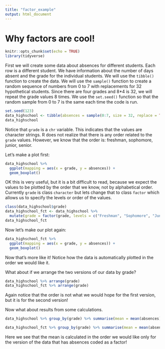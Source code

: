 ```yaml
---
title: "factor_example"
output: html_document
---
```


# Why factors are cool!

```r
knitr::opts_chunk$set(echo = TRUE)
library(tidyverse)
```

First we will create some data about absences for different students. Each row is a different student. We have information about the number of days absent and the grade for the individual students. We will use the `tibble()` function to create the data. We will use the `sample()` function to create a random sequence of numbers from 0 to 7 with replacements for 32 hypothetical students. Since there are four grades and 8*4 is 32, we will repeat the grade values 8 times. We use the `set.seed()` function so that the random sample from 0 to 7 is the same each time the code is run.

```r
set.seed(123)
data_highschool <- tibble(absences = sample(0:7, size = 32, replace = TRUE), grade = rep(c("Sophomore","Freshman",  "Junior", "Senior"), 8))
data_highschool
```

Notice that `grade` is a `chr` variable. This indicates that the values are character strings. R does not realize that there is any order related to the `grade` values. However, we know that the order is: freshman, sophomore, junior, senior.

Let's make a plot first:

```r
data_highschool %>%
  ggplot(mapping = aes(x = grade, y = absences)) +
  geom_boxplot()
```

OK this is very useful, but it is a bit difficult to read, because we expect the values to be plotted by the order that we know, not by alphabetical order. Currently `grade` is class `character` but lets change that to class `factor` which allows us to specify the levels or order of the values.

```R
class(data_highschool$grade)
data_highschool_fct <- data_highschool %>% 
  mutate(grade = factor(grade, levels = c("Freshman", "Sophomore", "Junior", "Senior")))
data_highschool_fct
```

Now let's make our plot again:

```r
data_highschool_fct %>%
  ggplot(mapping = aes(x = grade, y = absences)) +
  geom_boxplot()
```


Now that's more like it! Notice how the data is automatically plotted in the order we would like it.

What about if we arrange the two versions of our data by grade?
```r
data_highschool %>% arrange(grade)
data_highschool_fct %>% arrange(grade)
```


Again notice that the order is not what we would hope for the first version, but it is for the second version!

Now what about results from some calculations.

```r
data_highschool %>% group_by(grade) %>% summarise(mean = mean(absences))

data_highschool_fct %>% group_by(grade) %>% summarise(mean = mean(absences))
```

Here we see that the mean is calculated in the order we would like only for the version of the data that has absences coded as a factor!
